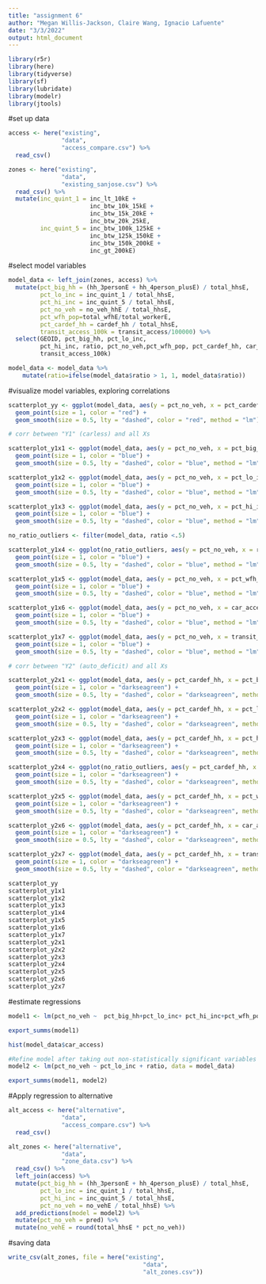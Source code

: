 ```yaml
---
title: "assignment 6"
author: "Megan Willis-Jackson, Claire Wang, Ignacio Lafuente"
date: "3/3/2022"
output: html_document
---
```


```r
library(r5r)
library(here)
library(tidyverse)
library(sf)
library(lubridate)
library(modelr)
library(jtools)
```

#set up data
```r
access <- here("existing",
               "data",
               "access_compare.csv") %>%
  read_csv()

zones <- here("existing",
               "data",
               "existing_sanjose.csv") %>%
  read_csv() %>%
  mutate(inc_quint_1 = inc_lt_10kE +
                       inc_btw_10k_15kE +
                       inc_btw_15k_20kE +
                       inc_btw_20k_25kE,
         inc_quint_5 = inc_btw_100k_125kE +
                       inc_btw_125k_150kE +
                       inc_btw_150k_200kE +
                       inc_gt_200kE)
```

#select model variables
```r
model_data <- left_join(zones, access) %>%
  mutate(pct_big_hh = (hh_3personE + hh_4person_plusE) / total_hhsE,
         pct_lo_inc = inc_quint_1 / total_hhsE,
         pct_hi_inc = inc_quint_5 / total_hhsE,
         pct_no_veh = no_veh_hhE / total_hhsE,
         pct_wfh_pop=total_wfhE/total_workerE,
         pct_cardef_hh = cardef_hh / total_hhsE,
         transit_access_100k = transit_access/100000) %>%
  select(GEOID, pct_big_hh, pct_lo_inc, 
         pct_hi_inc, ratio, pct_no_veh,pct_wfh_pop, pct_cardef_hh, car_access, 
         transit_access_100k)

model_data <- model_data %>% 
    mutate(ratio=ifelse(model_data$ratio > 1, 1, model_data$ratio))

```

#visualize model variables, exploring correlations
```r
scatterplot_yy <- ggplot(model_data, aes(y = pct_no_veh, x = pct_cardef_hh)) +
  geom_point(size = 1, color = "red") +
  geom_smooth(size = 0.5, lty = "dashed", color = "red", method = "lm") # corr between both Ys

# corr between "Y1" (carless) and all Xs

scatterplot_y1x1 <- ggplot(model_data, aes(y = pct_no_veh, x = pct_big_hh)) +
  geom_point(size = 1, color = "blue") +
  geom_smooth(size = 0.5, lty = "dashed", color = "blue", method = "lm")

scatterplot_y1x2 <- ggplot(model_data, aes(y = pct_no_veh, x = pct_lo_inc)) +
  geom_point(size = 1, color = "blue") +
  geom_smooth(size = 0.5, lty = "dashed", color = "blue", method = "lm")

scatterplot_y1x3 <- ggplot(model_data, aes(y = pct_no_veh, x = pct_hi_inc)) +
  geom_point(size = 1, color = "blue") +
  geom_smooth(size = 0.5, lty = "dashed", color = "blue", method = "lm")

no_ratio_outliers <- filter(model_data, ratio <.5)

scatterplot_y1x4 <- ggplot(no_ratio_outliers, aes(y = pct_no_veh, x = ratio)) +
  geom_point(size = 1, color = "blue") +
  geom_smooth(size = 0.5, lty = "dashed", color = "blue", method = "lm")

scatterplot_y1x5 <- ggplot(model_data, aes(y = pct_no_veh, x = pct_wfh_pop)) +
  geom_point(size = 1, color = "blue") +
  geom_smooth(size = 0.5, lty = "dashed", color = "blue", method = "lm")

scatterplot_y1x6 <- ggplot(model_data, aes(y = pct_no_veh, x = car_access)) +
  geom_point(size = 1, color = "blue") +
  geom_smooth(size = 0.5, lty = "dashed", color = "blue", method = "lm")

scatterplot_y1x7 <- ggplot(model_data, aes(y = pct_no_veh, x = transit_access_100k)) +
  geom_point(size = 1, color = "blue") +
  geom_smooth(size = 0.5, lty = "dashed", color = "blue", method = "lm")

# corr between "Y2" (auto_deficit) and all Xs

scatterplot_y2x1 <- ggplot(model_data, aes(y = pct_cardef_hh, x = pct_big_hh)) +
  geom_point(size = 1, color = "darkseagreen") +
  geom_smooth(size = 0.5, lty = "dashed", color = "darkseagreen", method = "lm")

scatterplot_y2x2 <- ggplot(model_data, aes(y = pct_cardef_hh, x = pct_lo_inc)) +
  geom_point(size = 1, color = "darkseagreen") +
  geom_smooth(size = 0.5, lty = "dashed", color = "darkseagreen", method = "lm")

scatterplot_y2x3 <- ggplot(model_data, aes(y = pct_cardef_hh, x = pct_hi_inc)) +
  geom_point(size = 1, color = "darkseagreen") +
  geom_smooth(size = 0.5, lty = "dashed", color = "darkseagreen", method = "lm")

scatterplot_y2x4 <- ggplot(no_ratio_outliers, aes(y = pct_cardef_hh, x = ratio)) +
  geom_point(size = 1, color = "darkseagreen") +
  geom_smooth(size = 0.5, lty = "dashed", color = "darkseagreen", method = "lm")

scatterplot_y2x5 <- ggplot(model_data, aes(y = pct_cardef_hh, x = pct_wfh_pop)) +
  geom_point(size = 1, color = "darkseagreen") +
  geom_smooth(size = 0.5, lty = "dashed", color = "darkseagreen", method = "lm")

scatterplot_y2x6 <- ggplot(model_data, aes(y = pct_cardef_hh, x = car_access)) +
  geom_point(size = 1, color = "darkseagreen") +
  geom_smooth(size = 0.5, lty = "dashed", color = "darkseagreen", method = "lm")

scatterplot_y2x7 <- ggplot(model_data, aes(y = pct_cardef_hh, x = transit_access_100k)) +
  geom_point(size = 1, color = "darkseagreen") +
  geom_smooth(size = 0.5, lty = "dashed", color = "darkseagreen", method = "lm")

scatterplot_yy
scatterplot_y1x1
scatterplot_y1x2
scatterplot_y1x3
scatterplot_y1x4
scatterplot_y1x5
scatterplot_y1x6
scatterplot_y1x7
scatterplot_y2x1
scatterplot_y2x2
scatterplot_y2x3
scatterplot_y2x4
scatterplot_y2x5
scatterplot_y2x6
scatterplot_y2x7
```

#estimate regressions 
```r
model1 <- lm(pct_no_veh ~  pct_big_hh+pct_lo_inc+ pct_hi_inc+pct_wfh_pop + transit_access_100k, data = model_data)

export_summs(model1)

hist(model_data$car_access)

#Refine model after taking out non-statistically significant variables
model2 <- lm(pct_no_veh ~ pct_lo_inc + ratio, data = model_data)

export_summs(model1, model2)

```


#Apply regression to alternative
```r
alt_access <- here("alternative",
               "data",
               "access_compare.csv") %>%
  read_csv()

alt_zones <- here("alternative",
               "data",
               "zone_data.csv") %>%
  read_csv() %>%
  left_join(access) %>%
  mutate(pct_big_hh = (hh_3personE + hh_4person_plusE) / total_hhsE,
         pct_lo_inc = inc_quint_1 / total_hhsE,
         pct_hi_inc = inc_quint_5 / total_hhsE,
         pct_no_veh = no_vehE / total_hhsE) %>%
  add_predictions(model = model2) %>%
  mutate(pct_no_veh = pred) %>%
  mutate(no_vehE = round(total_hhsE * pct_no_veh)) 

```

#saving data
```r
write_csv(alt_zones, file = here("existing", 
                                      "data",
                                      "alt_zones.csv"))



```
